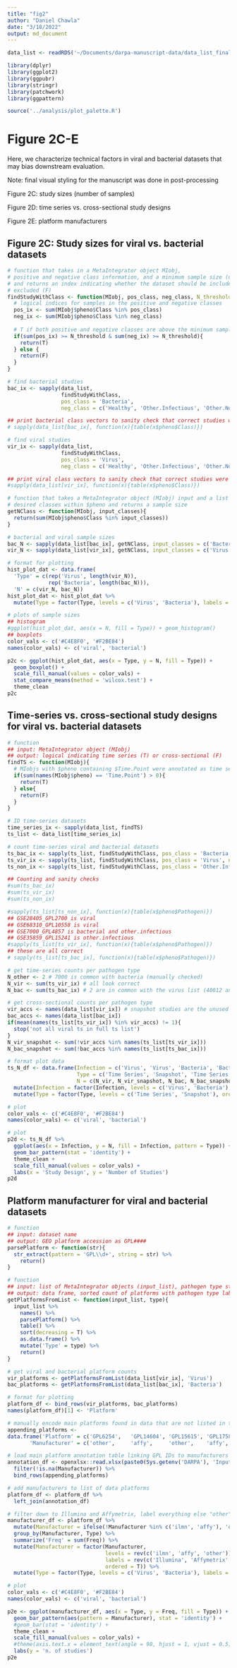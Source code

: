 ```yaml
---
title: "fig2"
author: "Daniel Chawla"
date: "3/18/2022"
output: md_document
---
```


```r
data_list <- readRDS('~/Documents/darpa-manuscript-data/data_list_final/data_list_v1.RDS')
```


```r
library(dplyr)
library(ggplot2)
library(ggpubr)
library(stringr)
library(patchwork)
library(ggpattern)

source('../analysis/plot_palette.R')

```


# Figure 2C-E
Here, we characterize technical factors in viral and bacterial datasets that may bias downstream evaluation.

Note: final visual styling for the manuscript was done in post-processing

Figure 2C: study sizes (number of samples)

Figure 2D: time series vs. cross-sectional study designs 

Figure 2E: platform manufacturers 


## Figure 2C: Study sizes for viral vs. bacterial datasets
```r
# function that takes in a MetaIntegrator object MIobj, 
# positive and negative class information, and a minimum sample size (default 4)
# and returns an index indicating whether the dataset should be included (T) or
# excluded (F)
findStudyWithClass <- function(MIobj, pos_class, neg_class, N_threshold = 4){
  # logical indices for samples in the positive and negative classes
  pos_ix <- sum(MIobj$pheno$Class %in% pos_class)
  neg_ix <- sum(MIobj$pheno$Class %in% neg_class)
  
  # T if both positive and negative classes are above the minimum sample size 
  if(sum(pos_ix) >= N_threshold & sum(neg_ix) >= N_threshold){
    return(T)
  } else {
    return(F)
  }
}

# find bacterial studies
bac_ix <- sapply(data_list, 
                 findStudyWithClass, 
                 pos_class = 'Bacteria', 
                 neg_class = c('Healthy', 'Other.Infectious', 'Other.NonInfectious', 'Convalescent'))

## print bacterial class vectors to sanity check that correct studies were identified
# sapply(data_list[bac_ix], function(x){table(x$pheno$Class)})

# find viral studies
vir_ix <- sapply(data_list, 
                 findStudyWithClass, 
                 pos_class = 'Virus', 
                 neg_class = c('Healthy', 'Other.Infectious', 'Other.NonInfectious', 'Convalescent'))

## print viral class vectors to sanity check that correct studies were identified
#sapply(data_list[vir_ix], function(x){table(x$pheno$Class)})

# function that takes a MetaIntegrator object (MIobj) input and a list of 
# desired classes within $pheno and returns a sample size
getNClass <- function(MIobj, input_classes){
  return(sum(MIobj$pheno$Class %in% input_classes))
}

# bacterial and viral sample sizes
bac_N <- sapply(data_list[bac_ix], getNClass, input_classes = c('Bacteria', 'Healthy', 'Other.Infectious', 'Other.NonInfectious'))
vir_N <- sapply(data_list[vir_ix], getNClass, input_classes = c('Virus', 'Healthy', 'Other.Infectious', 'Other.NonInfectious'))

# format for plotting
hist_plot_dat <- data.frame(
  'Type' = c(rep('Virus', length(vir_N)),
             rep('Bacteria', length(bac_N))),
  'N' = c(vir_N, bac_N))
hist_plot_dat <- hist_plot_dat %>% 
  mutate(Type = factor(Type, levels = c('Virus', 'Bacteria'), labels = c('viral', 'bacterial'), ordered = T))

# plots of sample sizes
## histogram
#ggplot(hist_plot_dat, aes(x = N, fill = Type)) + geom_histogram()
## boxplots
color_vals <- c('#C4E8F0', '#F2BE84')
names(color_vals) <- c('viral', 'bacterial')

p2c <- ggplot(hist_plot_dat, aes(x = Type, y = N, fill = Type)) + 
  geom_boxplot() + 
  scale_fill_manual(values = color_vals) + 
  stat_compare_means(method = 'wilcox.test') + 
  theme_clean
p2c
```

## Time-series vs. cross-sectional study designs for viral vs. bacterial datasets
```r
# function
## input: MetaIntegrator object (MIobj)
## output: logical indicating time series (T) or cross-sectional (F)
findTS <- function(MIobj){
  # MIobjs with $pheno containing $Time.Point were annotated as time series
  if(sum(names(MIobj$pheno) == 'Time.Point') > 0){
    return(T)
  } else{
    return(F)
  }
}

# ID time-series datasets
time_series_ix <- sapply(data_list, findTS)
ts_list <- data_list[time_series_ix]

# count time-series viral and bacterial datasets
ts_bac_ix <- sapply(ts_list, findStudyWithClass, pos_class = 'Bacteria', neg_class = c('Healthy', 'Other.NonInfectious', 'Convalescent'))
ts_vir_ix <- sapply(ts_list, findStudyWithClass, pos_class = 'Virus', neg_class = c('Healthy', 'Other.NonInfectious', 'Convalescent'))
ts_non_ix <- sapply(ts_list, findStudyWithClass, pos_class = 'Other.Infectious', neg_class = c('Healthy', 'Other.NonInfectious', 'Convalescent'))

## Counting and sanity checks
#sum(ts_bac_ix)
#sum(ts_vir_ix)
#sum(ts_non_ix)

#sapply(ts_list[ts_non_ix], function(x){table(x$pheno$Pathogen)})
## GSE28405_GPL2700 is viral
## GSE68310_GPL10558 is viral
## GSE7000_GPL4857 is bacterial and other.infectious
## GSE35859_GPL15241 is other.infectious
#sapply(ts_list[ts_vir_ix], function(x){table(x$pheno$Pathogen)})
## these are all correct
# sapply(ts_list[ts_bac_ix], function(x){table(x$pheno$Pathogen)})

# get time-series counts per pathogen type
N_other <- 2 # 7000 is common with bacteria (manually checked)
N_vir <- sum(ts_vir_ix) # all look correct
N_bac <- sum(ts_bac_ix) # 2 are in common with the virus list (40012 and 20346)

# get cross-sectional counts per pathogen type
vir_accs <- names(data_list[vir_ix]) # snapshot studies are the unused from each category
bac_accs <- names(data_list[bac_ix])
if(mean(names(ts_list[ts_vir_ix]) %in% vir_accs) != 1){
  stop('not all viral ts in full ts list')
}
N_vir_snapshot <- sum(!vir_accs %in% names(ts_list[ts_vir_ix]))
N_bac_snapshot <- sum(!bac_accs %in% names(ts_list[ts_bac_ix]))

# format plot data
ts_N_df <- data.frame(Infection = c('Virus', 'Virus', 'Bacteria', 'Bacteria'), 
                      Type = c('Time Series', 'Snapshot', 'Time Series', 'Snapshot'),
                      N = c(N_vir, N_vir_snapshot, N_bac, N_bac_snapshot)) %>% 
  mutate(Infection = factor(Infection, levels = c('Virus', 'Bacteria'), labels = c('viral', 'bacterial'), ordered = T))%>%
  mutate(Type = factor(Type, levels = c('Time Series', 'Snapshot'), ordered = T))

# plot
color_vals <- c('#C4E8F0', '#F2BE84')
names(color_vals) <- c('viral', 'bacterial')

# plot
p2d <- ts_N_df %>%
  ggplot(aes(x = Infection, y = N, fill = Infection, pattern = Type)) + 
  geom_bar_pattern(stat = 'identity') + 
  theme_clean + 
  scale_fill_manual(values = color_vals) + 
  labs(x = 'Study Design', y = 'Number of Studies')
p2d
```

## Platform manufacturer for viral and bacterial datasets
```r
# function
## input: dataset name
## output: GEO platform accession as GPL####
parsePlatform <- function(str){
  str_extract(pattern = 'GPL\\d+', string = str) %>%
    return()
}

# function
## input: list of MetaIntegrator objects (input_list), pathogen type str (type)
## output: data frame, sorted count of platforms with pathogen type labeled
getPlatformsFromList <- function(input_list, type){
  input_list %>%
    names() %>%
    parsePlatform() %>%
    table() %>%
    sort(decreasing = T) %>%
    as.data.frame() %>%
    mutate('Type' = type) %>%
    return()
}

# get viral and bacterial platform counts
vir_platforms <- getPlatformsFromList(data_list[vir_ix], 'Virus')
bac_platforms <- getPlatformsFromList(data_list[bac_ix], 'Bacteria')

# format for plotting
platform_df <- bind_rows(vir_platforms, bac_platforms)
names(platform_df)[1] <- 'Platform'

# manually encode main platforms found in data that are not listed in the master table
appending_platforms <- 
data.frame('Platform' = c('GPL6254',   'GPL14604', 'GPL15615', 'GPL17586', 'GPL17692', 'GPL21947', 'GPL23126', 'GPL8300', 'GPL9392', 'GPL13287', 'GPL16951', 'GPL20844', 'GPL6254'),
       'Manufacturer' = c('other',     'affy',     'other',    'affy',     'affy',     'other',    'affy',     'affy',    'affy',    'other',    'other',    'other',    'other'))

# load main platform annotation table linking GPL IDs to manufacturers
annotation_df <- openxlsx::read.xlsx(paste0(Sys.getenv('DARPA'), 'Input/platform_specific/platform_types.xlsx')) %>%
  filter(!is.na(Manufacturer)) %>% 
  bind_rows(appending_platforms)

# add manufacturers to list of data platforms
platform_df <- platform_df %>%
  left_join(annotation_df)

# filter down to Illumina and Affymetrix, label everything else "other"
manufacturer_df <- platform_df %>%
  mutate(Manufacturer = ifelse(!Manufacturer %in% c('ilmn', 'affy'), 'other', Manufacturer)) %>% 
  group_by(Manufacturer, Type) %>%
  summarize('Freq' = sum(Freq)) %>%
  mutate(Manufacturer = factor(Manufacturer, 
                               levels = rev(c('ilmn', 'affy', 'other')), 
                               labels = rev(c('Illumina', 'Affymetrix', 'Other')), 
                               ordered = T)) %>%
  mutate(Type = factor(Type, levels = c('Virus', 'Bacteria'), labels = c('viral', 'bacterial'), ordered = T))

# plot
color_vals <- c('#C4E8F0', '#F2BE84')
names(color_vals) <- c('viral', 'bacterial')

p2e <- ggplot(manufacturer_df, aes(x = Type, y = Freq, fill = Type)) + 
  geom_bar_pattern(aes(pattern = Manufacturer), stat = 'identity') + 
  #geom_bar(stat = 'identity') + 
  theme_clean + 
  scale_fill_manual(values = color_vals) +
  #theme(axis.text.x = element_text(angle = 90, hjust = 1, vjust = 0.5)) + 
  labs(y = 'n. of studies')
p2e
```

